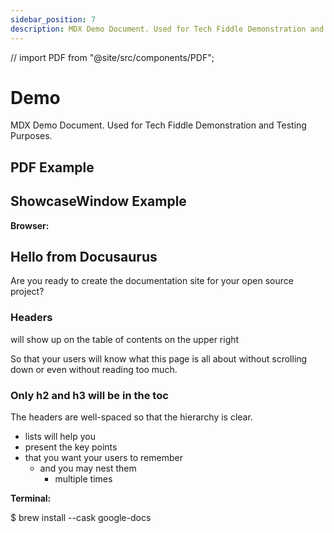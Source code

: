 ```yaml
---
sidebar_position: 7
description: MDX Demo Document. Used for Tech Fiddle Demonstration and Testing Purposes.
---
```


// import PDF from "@site/src/components/PDF";

# Demo

MDX Demo Document. Used for Tech Fiddle Demonstration and Testing Purposes.

<div data-chirpy-comment="true"></div>

## PDF Example


## ShowcaseWindow Example

**Browser:**

<Browser background="#ff00ff" color="#ffffff">

<h2>Hello from Docusaurus</h2>

Are you ready to create the documentation site for your open source project?

<h3>Headers</h3>

will show up on the table of contents on the upper right

So that your users will know what this page is all about without scrolling down or even without reading too much.

<h3>Only h2 and h3 will be in the toc</h3>

The headers are well-spaced so that the hierarchy is clear.

- lists will help you
- present the key points
- that you want your users to remember
  - and you may nest them
    - multiple times

</Browser>

**Terminal:**

<Terminal title="Terminal" background="#ff00ff">
  $ brew install --cask google-docs
</Terminal>
